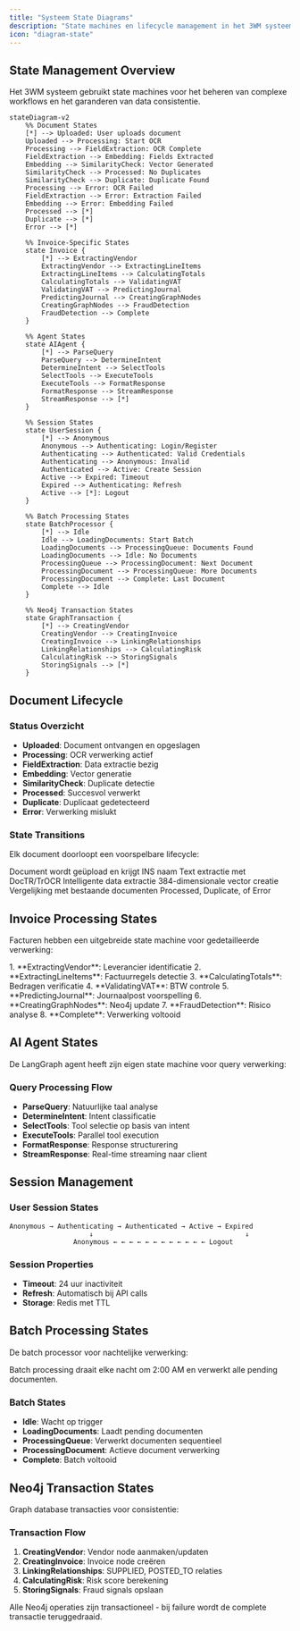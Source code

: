 ```yaml
---
title: "Systeem State Diagrams"
description: "State machines en lifecycle management in het 3WM systeem"
icon: "diagram-state"
---
```


## State Management Overview

Het 3WM systeem gebruikt state machines voor het beheren van complexe workflows en het garanderen van data consistentie.

```mermaid
stateDiagram-v2
    %% Document States
    [*] --> Uploaded: User uploads document
    Uploaded --> Processing: Start OCR
    Processing --> FieldExtraction: OCR Complete
    FieldExtraction --> Embedding: Fields Extracted
    Embedding --> SimilarityCheck: Vector Generated
    SimilarityCheck --> Processed: No Duplicates
    SimilarityCheck --> Duplicate: Duplicate Found
    Processing --> Error: OCR Failed
    FieldExtraction --> Error: Extraction Failed
    Embedding --> Error: Embedding Failed
    Processed --> [*]
    Duplicate --> [*]
    Error --> [*]

    %% Invoice-Specific States
    state Invoice {
        [*] --> ExtractingVendor
        ExtractingVendor --> ExtractingLineItems
        ExtractingLineItems --> CalculatingTotals
        CalculatingTotals --> ValidatingVAT
        ValidatingVAT --> PredictingJournal
        PredictingJournal --> CreatingGraphNodes
        CreatingGraphNodes --> FraudDetection
        FraudDetection --> Complete
    }

    %% Agent States
    state AIAgent {
        [*] --> ParseQuery
        ParseQuery --> DetermineIntent
        DetermineIntent --> SelectTools
        SelectTools --> ExecuteTools
        ExecuteTools --> FormatResponse
        FormatResponse --> StreamResponse
        StreamResponse --> [*]
    }

    %% Session States
    state UserSession {
        [*] --> Anonymous
        Anonymous --> Authenticating: Login/Register
        Authenticating --> Authenticated: Valid Credentials
        Authenticating --> Anonymous: Invalid
        Authenticated --> Active: Create Session
        Active --> Expired: Timeout
        Expired --> Authenticating: Refresh
        Active --> [*]: Logout
    }

    %% Batch Processing States
    state BatchProcessor {
        [*] --> Idle
        Idle --> LoadingDocuments: Start Batch
        LoadingDocuments --> ProcessingQueue: Documents Found
        LoadingDocuments --> Idle: No Documents
        ProcessingQueue --> ProcessingDocument: Next Document
        ProcessingDocument --> ProcessingQueue: More Documents
        ProcessingDocument --> Complete: Last Document
        Complete --> Idle
    }

    %% Neo4j Transaction States
    state GraphTransaction {
        [*] --> CreatingVendor
        CreatingVendor --> CreatingInvoice
        CreatingInvoice --> LinkingRelationships
        LinkingRelationships --> CalculatingRisk
        CalculatingRisk --> StoringSignals
        StoringSignals --> [*]
    }
```

## Document Lifecycle

### Status Overzicht
- **Uploaded**: Document ontvangen en opgeslagen
- **Processing**: OCR verwerking actief
- **FieldExtraction**: Data extractie bezig
- **Embedding**: Vector generatie
- **SimilarityCheck**: Duplicate detectie
- **Processed**: Succesvol verwerkt
- **Duplicate**: Duplicaat gedetecteerd
- **Error**: Verwerking mislukt

### State Transitions
Elk document doorloopt een voorspelbare lifecycle:

<Steps>
  <Step title="Upload">
    Document wordt geüpload en krijgt INS naam
  </Step>
  <Step title="OCR Processing">
    Text extractie met DocTR/TrOCR
  </Step>
  <Step title="Field Extraction">
    Intelligente data extractie
  </Step>
  <Step title="Embedding Generation">
    384-dimensionale vector creatie
  </Step>
  <Step title="Similarity Check">
    Vergelijking met bestaande documenten
  </Step>
  <Step title="Final Status">
    Processed, Duplicate, of Error
  </Step>
</Steps>

## Invoice Processing States

Facturen hebben een uitgebreide state machine voor gedetailleerde verwerking:

<Card title="Invoice States" icon="file-invoice">
  1. **ExtractingVendor**: Leverancier identificatie
  2. **ExtractingLineItems**: Factuurregels detectie
  3. **CalculatingTotals**: Bedragen verificatie
  4. **ValidatingVAT**: BTW controle
  5. **PredictingJournal**: Journaalpost voorspelling
  6. **CreatingGraphNodes**: Neo4j update
  7. **FraudDetection**: Risico analyse
  8. **Complete**: Verwerking voltooid
</Card>

## AI Agent States

De LangGraph agent heeft zijn eigen state machine voor query verwerking:

### Query Processing Flow
- **ParseQuery**: Natuurlijke taal analyse
- **DetermineIntent**: Intent classificatie
- **SelectTools**: Tool selectie op basis van intent
- **ExecuteTools**: Parallel tool execution
- **FormatResponse**: Response structurering
- **StreamResponse**: Real-time streaming naar client

## Session Management

### User Session States
```
Anonymous → Authenticating → Authenticated → Active → Expired
                    ↓                                      ↓
                Anonymous ← ← ← ← ← ← ← ← ← ← ← ← Logout
```

### Session Properties
- **Timeout**: 24 uur inactiviteit
- **Refresh**: Automatisch bij API calls
- **Storage**: Redis met TTL

## Batch Processing States

De batch processor voor nachtelijke verwerking:

<Info>
Batch processing draait elke nacht om 2:00 AM en verwerkt alle pending documenten.
</Info>

### Batch States
- **Idle**: Wacht op trigger
- **LoadingDocuments**: Laadt pending documenten
- **ProcessingQueue**: Verwerkt documenten sequentieel
- **ProcessingDocument**: Actieve document verwerking
- **Complete**: Batch voltooid

## Neo4j Transaction States

Graph database transacties voor consistentie:

### Transaction Flow
1. **CreatingVendor**: Vendor node aanmaken/updaten
2. **CreatingInvoice**: Invoice node creëren
3. **LinkingRelationships**: SUPPLIED, POSTED_TO relaties
4. **CalculatingRisk**: Risk score berekening
5. **StoringSignals**: Fraud signals opslaan

<Warning>
Alle Neo4j operaties zijn transactioneel - bij failure wordt de complete transactie teruggedraaid.
</Warning> 